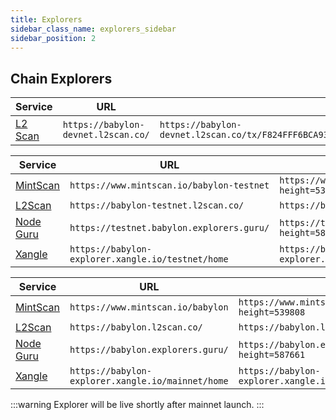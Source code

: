 ```yaml
---
title: Explorers
sidebar_class_name: explorers_sidebar
sidebar_position: 2
---
```



## Chain Explorers

<Tabs>
<TabItem value="phase3-devnet" label="Phase 3: Devnet">

| Service | URL | Example |
|---------|-----|---------|
| [L2 Scan](https://babylon-devnet.l2scan.co/) | `https://babylon-devnet.l2scan.co/` | `https://babylon-devnet.l2scan.co/tx/F824FFF6BCA930CDDA87B63AA1D0BDB001E78E8635143CB2AA7332F595777443` |

</TabItem>
<TabItem value="phase2-testnet" label="Phase 2: Testnet" default>

| Service | URL | Example |
|---------|-----|---------|
| [MintScan](https://www.mintscan.io/babylon-testnet) | `https://www.mintscan.io/babylon-testnet` | `https://www.mintscan.io/babylon-testnet/tx/F644F97AC47859A059EF0254364DD8E48517CFC5C6B5B38F5EE1C730F335F2A0?height=539808` |
| [L2Scan](https://babylon-testnet.l2scan.co/) | `https://babylon-testnet.l2scan.co/` | `https://babylon-testnet.l2scan.co/tx/F2822E21CDFA0E3AF8740AA527723090553851704730C8202C05E6919867228B` |
| [Node Guru](https://testnet.babylon.explorers.guru/) | `https://testnet.babylon.explorers.guru/` | `https://testnet.babylon.explorers.guru/transaction/548E930B4656B976C00A0D163E4FE944BEF93A4EBFFB4C1CC45E5924C1C419D4?height=587661` |
| [Xangle](https://babylon-explorer.xangle.io/testnet/home) | `https://babylon-explorer.xangle.io/testnet/home` | `https://babylon-explorer.xangle.io/testnet/txns/0b90e673a175c55be2b583c139078f01b862da56051f2b24cbe1c4e4148d2990/overview` |

</TabItem>
<TabItem value="phase2-mainnet" label="Phase 2: Mainnet">

| Service | URL | Example |
|---------|-----|---------|
| [MintScan](https://www.mintscan.io/babylon) | `https://www.mintscan.io/babylon` | `https://www.mintscan.io/babylon/tx/F644F97AC47859A059EF0254364DD8E48517CFC5C6B5B38F5EE1C730F335F2A0?height=539808` |
| [L2Scan](https://babylon.l2scan.co/) | `https://babylon.l2scan.co/` | `https://babylon.l2scan.co/tx/F2822E21CDFA0E3AF8740AA527723090553851704730C8202C05E6919867228B` |
| [Node Guru](https://babylon.explorers.guru/) | `https://babylon.explorers.guru/` | `https://babylon.explorers.guru/transaction/548E930B4656B976C00A0D163E4FE944BEF93A4EBFFB4C1CC45E5924C1C419D4?height=587661` |
| [Xangle](https://babylon-explorer.xangle.io/mainnet/home) | `https://babylon-explorer.xangle.io/mainnet/home` | `https://babylon-explorer.xangle.io/mainnet/txns/099a531cbb5d92b69f8f4bd9c7ce521996e85f3a99485c71e850de37cfce51a6/overview` |

:::warning
Explorer will be live shortly after mainnet launch. 
:::

</TabItem>
</Tabs>
